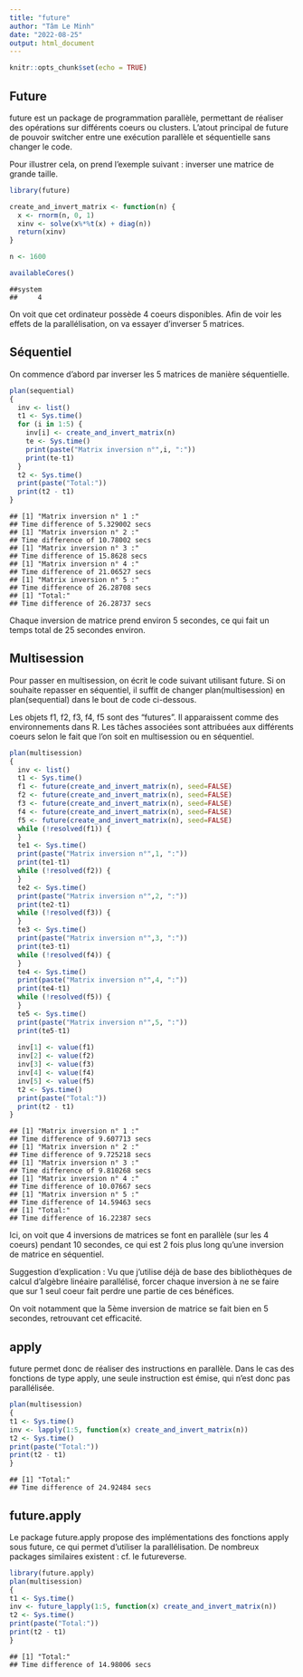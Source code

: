 ```yaml
---
title: "future"
author: "Tâm Le Minh"
date: "2022-08-25"
output: html_document
---
```


```r
knitr::opts_chunk$set(echo = TRUE)
```

## Future

future est un package de programmation parallèle, permettant de réaliser des opérations sur différents coeurs ou clusters. L'atout principal de future de pouvoir switcher entre une exécution parallèle et séquentielle sans changer le code.

Pour illustrer cela, on prend l'exemple suivant : inverser une matrice de grande taille.

```r
library(future)

create_and_invert_matrix <- function(n) {
  x <- rnorm(n, 0, 1)
  xinv <- solve(x%*%t(x) + diag(n))
  return(xinv)
}

n <- 1600

availableCores()
```

```
##system 
##     4 
```

On voit que cet ordinateur possède 4 coeurs disponibles. Afin de voir les effets de la parallélisation, on va essayer d'inverser 5 matrices.

## Séquentiel

On commence d'abord par inverser les 5 matrices de manière séquentielle.

```r
plan(sequential)
{
  inv <- list()
  t1 <- Sys.time()
  for (i in 1:5) {
    inv[i] <- create_and_invert_matrix(n)
    te <- Sys.time()
    print(paste("Matrix inversion n°",i, ":"))
    print(te-t1)
  }
  t2 <- Sys.time()
  print(paste("Total:"))
  print(t2 - t1)
}
```

```
## [1] "Matrix inversion n° 1 :"
## Time difference of 5.329002 secs
## [1] "Matrix inversion n° 2 :"
## Time difference of 10.78002 secs
## [1] "Matrix inversion n° 3 :"
## Time difference of 15.8628 secs
## [1] "Matrix inversion n° 4 :"
## Time difference of 21.06527 secs
## [1] "Matrix inversion n° 5 :"
## Time difference of 26.28708 secs
## [1] "Total:"
## Time difference of 26.28737 secs
```

Chaque inversion de matrice prend environ 5 secondes, ce qui fait un temps total de 25 secondes environ.

## Multisession

Pour passer en multisession, on écrit le code suivant utilisant future. Si on souhaite repasser en séquentiel, il suffit de changer plan(multisession) en plan(sequential) dans le bout de code ci-dessous.

Les objets f1, f2, f3, f4, f5 sont des "futures". Il apparaissent comme des environnements dans R. Les tâches associées sont attribuées aux différents coeurs selon le fait que l'on soit en multisession ou en séquentiel.

```r
plan(multisession)
{
  inv <- list()
  t1 <- Sys.time()
  f1 <- future(create_and_invert_matrix(n), seed=FALSE)
  f2 <- future(create_and_invert_matrix(n), seed=FALSE)
  f3 <- future(create_and_invert_matrix(n), seed=FALSE)
  f4 <- future(create_and_invert_matrix(n), seed=FALSE)
  f5 <- future(create_and_invert_matrix(n), seed=FALSE)
  while (!resolved(f1)) {
  }
  te1 <- Sys.time()
  print(paste("Matrix inversion n°",1, ":"))
  print(te1-t1)
  while (!resolved(f2)) {
  }
  te2 <- Sys.time()
  print(paste("Matrix inversion n°",2, ":"))
  print(te2-t1)
  while (!resolved(f3)) {
  }
  te3 <- Sys.time()
  print(paste("Matrix inversion n°",3, ":"))
  print(te3-t1)
  while (!resolved(f4)) {
  }
  te4 <- Sys.time()
  print(paste("Matrix inversion n°",4, ":"))
  print(te4-t1)
  while (!resolved(f5)) {
  }
  te5 <- Sys.time()
  print(paste("Matrix inversion n°",5, ":"))
  print(te5-t1)
  
  inv[1] <- value(f1)
  inv[2] <- value(f2)
  inv[3] <- value(f3)
  inv[4] <- value(f4)
  inv[5] <- value(f5)
  t2 <- Sys.time()
  print(paste("Total:"))
  print(t2 - t1)
}
```

```
## [1] "Matrix inversion n° 1 :"
## Time difference of 9.607713 secs
## [1] "Matrix inversion n° 2 :"
## Time difference of 9.725218 secs
## [1] "Matrix inversion n° 3 :"
## Time difference of 9.810268 secs
## [1] "Matrix inversion n° 4 :"
## Time difference of 10.07667 secs
## [1] "Matrix inversion n° 5 :"
## Time difference of 14.59463 secs
## [1] "Total:"
## Time difference of 16.22387 secs
```

Ici, on voit que 4 inversions de matrices se font en parallèle (sur les 4 coeurs) pendant 10 secondes, ce qui est 2 fois plus long qu'une inversion de matrice en séquentiel. 

Suggestion d'explication : Vu que j'utilise déjà de base des bibliothèques de calcul d'algèbre linéaire parallélisé, forcer chaque inversion à ne se faire que sur 1 seul coeur fait perdre une partie de ces bénéfices. 

On voit notamment que la 5ème inversion de matrice se fait bien en 5 secondes, retrouvant cet efficacité.

## apply

future permet donc de réaliser des instructions en parallèle. Dans le cas des fonctions de type apply, une seule instruction est émise, qui n'est donc pas parallélisée.

```r
plan(multisession)
{
t1 <- Sys.time()
inv <- lapply(1:5, function(x) create_and_invert_matrix(n))
t2 <- Sys.time()
print(paste("Total:"))
print(t2 - t1)
}
```

```
## [1] "Total:"
## Time difference of 24.92484 secs
```

## future.apply

Le package future.apply propose des implémentations des fonctions apply sous future, ce qui permet d'utiliser la parallélisation. De nombreux packages similaires existent : cf. le futureverse.


```r
library(future.apply)
plan(multisession)
{
t1 <- Sys.time()
inv <- future_lapply(1:5, function(x) create_and_invert_matrix(n))
t2 <- Sys.time()
print(paste("Total:"))
print(t2 - t1)
}
```

```
## [1] "Total:"
## Time difference of 14.98006 secs
```